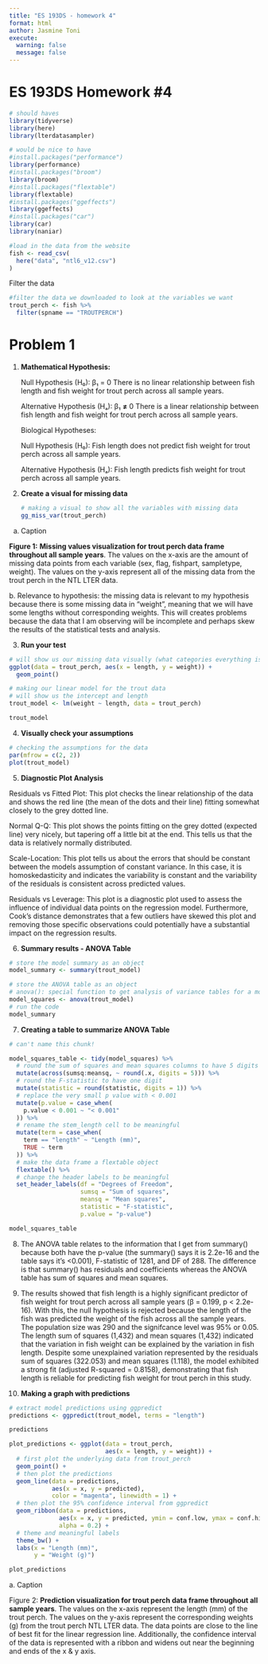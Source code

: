 ```yaml
---
title: "ES 193DS - homework 4"
format: html
author: Jasmine Toni
execute: 
  warning: false
  message: false
---
```


# ES 193DS Homework #4

```r
# should haves
library(tidyverse)
library(here)
library(lterdatasampler)

# would be nice to have
#install.packages("performance")
library(performance)
#install.packages("broom")
library(broom)
#install.packages("flextable")
library(flextable)
#install.packages("ggeffects")
library(ggeffects)
#install.packages("car")
library(car)
library(naniar)
```

```r
#load in the data from the website
fish <- read_csv(
  here("data", "ntl6_v12.csv")
)
```

Filter the data

```r
#filter the data we downloaded to look at the variables we want
trout_perch <- fish %>%
  filter(spname == "TROUTPERCH")
```

# Problem 1

1.  **Mathematical Hypothesis:**

    Null Hypothesis (H₀): β₁ = 0 There is no linear relationship between fish length and fish weight for trout perch across all sample years.

    Alternative Hypothesis (Hₐ): β₁ **≠** 0 There is a linear relationship between fish length and fish weight for trout perch across all sample years.

    Biological Hypotheses:

    Null Hypothesis (H₀): Fish length does not predict fish weight for trout perch across all sample years.

    Alternative Hypothesis (Hₐ): Fish length predicts fish weight for trout perch across all sample years.

2.  **Create a visual for missing data**

    ```r
    # making a visual to show all the variables with missing data
    gg_miss_var(trout_perch)
    ```

a. Caption

**Figure 1:** **Missing values visualization for trout perch data frame throughout all sample years**. The values on the x-axis are the amount of missing data points from each variable (sex, flag, fishpart, sampletype, weight). The values on the y-axis represent all of the missing data from the trout perch in the NTL LTER data.

b\. Relevance to hypothesis: the missing data is relevant to my hypothesis because there is some missing data in "weight", meaning that we will have some lengths without corresponding weights. This will creates problems because the data that I am observing will be incomplete and perhaps skew the results of the statistical tests and analysis.

3.  **Run your test**

```r
# will show us our missing data visually (what categories everything is missing in)
ggplot(data = trout_perch, aes(x = length, y = weight)) +
  geom_point()
```

```r
# making our linear model for the trout data
# will show us the intercept and length
trout_model <- lm(weight ~ length, data = trout_perch)

trout_model
```

4.  **Visually check your assumptions**

```r
# checking the assumptions for the data
par(mfrow = c(2, 2))
plot(trout_model)
```

5.  **Diagnostic Plot Analysis**

Residuals vs Fitted Plot: This plot checks the linear relationship of the data and shows the red line (the mean of the dots and their line) fitting somewhat closely to the grey dotted line.

Normal Q-Q: This plot shows the points fitting on the grey dotted (expected line) very nicely, but tapering off a little bit at the end. This tells us that the data is relatively normally distributed.

Scale-Location: This plot tells us about the errors that should be constant between the models assumption of constant variance. In this case, it is homoskedasticity and indicates the variability is constant and the variability of the residuals is consistent across predicted values.

Residuals vs Leverage: This plot is a diagnostic plot used to assess the influence of individual data points on the regression model. Furthermore, Cook's distance demonstrates that a few outliers have skewed this plot and removing those specific observations could potentially have a substantial impact on the regression results.

6.  **Summary results - ANOVA Table**

```r
# store the model summary as an object
model_summary <- summary(trout_model)

# store the ANOVA table as an object
# anova(): special function to get analysis of variance tables for a model
model_squares <- anova(trout_model)
# run the code
model_summary
```

7.  **Creating a table to summarize ANOVA Table**

```r
# can't name this chunk!

model_squares_table <- tidy(model_squares) %>% 
  # round the sum of squares and mean squares columns to have 5 digits (could be less)
  mutate(across(sumsq:meansq, ~ round(.x, digits = 5))) %>% 
  # round the F-statistic to have one digit
  mutate(statistic = round(statistic, digits = 1)) %>% 
  # replace the very small p value with < 0.001
  mutate(p.value = case_when(
    p.value < 0.001 ~ "< 0.001"
  )) %>% 
  # rename the stem_length cell to be meaningful
  mutate(term = case_when(
    term == "length" ~ "Length (mm)",
    TRUE ~ term
  )) %>% 
  # make the data frame a flextable object
  flextable() %>% 
  # change the header labels to be meaningful
  set_header_labels(df = "Degrees of Freedom", 
                    sumsq = "Sum of squares",
                    meansq = "Mean squares",
                    statistic = "F-statistic",
                    p.value = "p-value")

model_squares_table
```

8.  The ANOVA table relates to the information that I get from summary() because both have the p-value (the summary() says it is 2.2e-16 and the table says it's \<0.001), F-statistic of 1281, and DF of 288. The difference is that summary() has residuals and coefficients whereas the ANOVA table has sum of squares and mean squares.

9.  The results showed that fish length is a highly significant predictor of fish weight for trout perch across all sample years (β = 0.199, p \< 2.2e-16). With this, the null hypothesis is rejected because the length of the fish was predicted the weight of the fish across all the sample years. The population size was 290 and the signifcance level was 95% or 0.05. The length sum of squares (1,432) and mean squares (1,432) indicated that the variation in fish weight can be explained by the variation in fish length. Despite some unexplained variation represented by the residuals sum of squares (322.053) and mean squares (1.118), the model exhibited a strong fit (adjusted R-squared = 0.8158), demonstrating that fish length is reliable for predicting fish weight for trout perch in this study.

10. **Making a graph with predictions**

```r
# extract model predictions using ggpredict
predictions <- ggpredict(trout_model, terms = "length")

predictions
```

```r
plot_predictions <- ggplot(data = trout_perch, 
                           aes(x = length, y = weight)) +
  # first plot the underlying data from trout_perch
  geom_point() +
  # then plot the predictions
  geom_line(data = predictions, 
            aes(x = x, y = predicted), 
            color = "magenta", linewidth = 1) +
  # then plot the 95% confidence interval from ggpredict
  geom_ribbon(data = predictions, 
              aes(x = x, y = predicted, ymin = conf.low, ymax = conf.high), 
              alpha = 0.2) +
  # theme and meaningful labels
  theme_bw() +
  labs(x = "Length (mm)",
       y = "Weight (g)")

plot_predictions
```

a\. Caption

Figure 2: **Prediction visualization for trout perch data frame throughout all sample years**. The values on the x-axis represent the length (mm) of the trout perch. The values on the y-axis represent the corresponding weights (g) from the trout perch NTL LTER data. The data points are close to the line of best fit for the linear regression line. Additionally, the confidence interval of the data is represented with a ribbon and widens out near the beginning and ends of the x & y axis.
